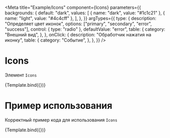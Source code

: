 <!-- Icons.stories.mdx -->


<Meta
  title="Example/Icons"
  component={Icons}
  parameters={{
    backgrounds: {
      default: "dark",
      values: [
        { name: "dark", value: "#1c1c21" },
        { name: "light", value: "#4c4cff" },
      ],
    },
  }}
  argTypes={{
    type: {
      description: "Определяет цвет иконок",
      options: ["primary", "secondary", "error", "success"],
      control: { type: "radio" },
      defaultValue: "error",
      table: {
        category: "Внешний вид",
      },
    },
    onClick: {
      description: "Обработчик нажатия на иконку",
      table: {
        category: "Событие",
      },
    },
  }}
/>


# Icons

Элемент `Icons`

<Canvas isColumn>
  <Story name="argTypes">{Template.bind({})}</Story>
</Canvas>

<ArgsTable story="argTypes" />

# Пример использования

Корректный пример кода для использования `Icons`

<Canvas mdxSource={IconsExample}>
  <Story name="Example">{Template.bind({})}</Story>
</Canvas>
